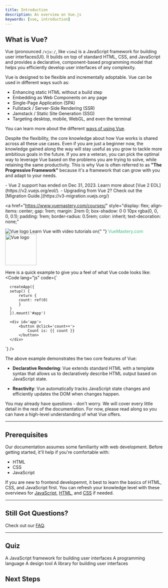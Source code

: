 ```yaml
---
title: Introduction
description: An overview on Vue.js
keywords: [vue, introduction]
---
```



## What is Vue?

Vue (pronounced `/vjuː/`, like `view`) is a JavaScript framework for building user interfaces(UI). It builds on top of standard HTML, CSS, and JavaScript and provides a declarative, component-based programming model that helps you efficiently develop user interfaces of any complexity.

Vue is designed to be flexible and incrementally adoptable. Vue can be used in different ways such as:

- Enhancing static HTML without a build step
- Embedding as Web Components on any page
- Single-Page Application (SPA)
- Fullstack / Server-Side Rendering (SSR)
- Jamstack / Static Site Generation (SSG)
- Targeting desktop, mobile, WebGL, and even the terminal

You can learn more about the different [ways of using Vue](/extra-topics/ways-of-use).

Despite the flexibility, the core knowledge about how Vue works is shared across all these use cases. 
Even if you are just a beginner now, the knowledge gained along the way will stay useful as you grow to tackle more ambitious goals in the future. 
If you are a veteran, you can pick the optimal way to leverage Vue based on the problems you are trying to solve, while retaining the same productivity. 
This is why Vue is often referred to as **"The Progressive Framework"** because it's a framework that can grow with you and adapt to your needs.

<Aside type="note" title="You are reading the documentation for Vue 3!">
  - Vue 2 support has ended on Dec 31, 2023. Learn more about [Vue 2
  EOL](https://v2.vuejs.org/eol/). - Upgrading from Vue 2? Check out the
  [Migration Guide.](https://v3-migration.vuejs.org/)
</Aside>

<a
  href="https://www.vuemastery.com/courses/"
  style="display: flex; align-items: center; gap: 1rem; margin: 2rem 0; box-shadow: 0 0 10px rgba(0, 0, 0, 0.1); padding: 1rem; border-radius: 0.5rem; color: inherit; text-decoration: none;"
>
  <img src="/vuemastery-graphical-link-96x56.png" alt="Vue logo" />
  <span>
    Learn Vue with video tutorials on{" "}
    <span style="color: #41b883;">VueMastery.com</span>
  </span>
  <img src="/vue-mastery-logo.png" alt="Vue logo" width="100px" />
</a>

Here is a quick example to give you a feel of what Vue code looks like:
<Tabs>
 <TabItem label="Code">
    <Code
  lang="js"
  code={`

      createApp({
      setup() {
          return {
          count: ref(0)
          }
      }
      }).mount('#app')

      <div id='app'>
          <button @click='count++'>
              Count is: {{ count }}
          </button>
      </div>
  `}
  />
 </TabItem>
 <TabItem label="Preview" default>
  <Counter client:load />
 </TabItem>
</Tabs>


The above example demonstrates the two core features of Vue:

- **Declarative Rendering**: Vue extends standard HTML with a template syntax that allows us to declaratively describe HTML output based on JavaScript state.

- **Reactivity**: Vue automatically tracks JavaScript state changes and efficiently updates the DOM when changes happen.

You may already have questions - don't worry. We will cover every little detail in the rest of the documentation. For now, please read along so you can have a high-level understanding of what Vue offers.


---
## Prerequisites
Our documentation assumes some familiarity with web development. Before getting started, it'll help if you're comfortable with:
- HTML
- CSS
- JavaScript

If you are new to frontend developemnt, it best to learn the basics of HTML, CSS, and JavaScript first. You can refresh your knowledge level with these overviews for [JavaScript](https://developer.mozilla.org/en-US/docs/Web/JavaScript), [HTML](https://developer.mozilla.org/en-US/docs/Web/HTML), and [CSS](https://developer.mozilla.org/en-US/docs/Web/CSS) if needed.

---


## Still Got Questions?​

Check out our [FAQ](https://vuejs.org/about/faq.html).

---

## Quiz
<Quiz title="Vue is what?">
  <QuizOption correct>A JavaScript framework for building user interfaces</QuizOption>
  <QuizOption>A programming language</QuizOption>
  <QuizOption>A design tool</QuizOption>
  <QuizOption>A library for building user interfaces</QuizOption>
</Quiz>

## Next Steps


<CardGrid stagger>
  <LinkCard
    title="Try this Tutorial"
    description="For those who prefer learning things hands-on."
    href="https://vuejs.org/tutorial/"
  ></LinkCard>
  <LinkCard
    title="Read the Guide"
    description="This guide walks you through every aspect of the framework in full detail."
    href="/guides/quick-start"
  ></LinkCard>
  <LinkCard
    title="Check out Examples"
    description="Explore examples of core features and common UI tasks."
    href="https://vuejs.org/examples/"
  ></LinkCard>
</CardGrid>
